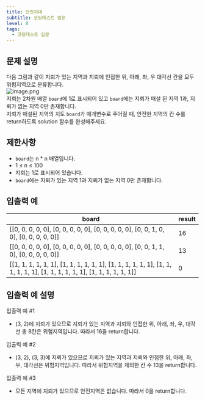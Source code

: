 ```yaml
---
title: 안전지대
subtitle: 코딩테스트 입문
level: 0
tags:
  - 코딩테스트 입문
---
```


## 문제 설명

다음 그림과 같이 지뢰가 있는 지역과 지뢰에 인접한 위, 아래, 좌, 우 대각선 칸을 모두 위험지역으로 분류합니다.\
![image.png](https://grepp-programmers.s3.ap-northeast-2.amazonaws.com/files/production/124a2c93-da99-4643-96a8-292bb871f553/image.png)\
지뢰는 2차원 배열 `board`에 1로 표시되어 있고 `board`에는 지뢰가 매설 된 지역 1과, 지뢰가 없는 지역 0만 존재합니다.\
지뢰가 매설된 지역의 지도 `board`가 매개변수로 주어질 때, 안전한 지역의 칸 수를 return하도록 solution 함수를 완성해주세요.

## 제한사항

- `board`는 n \* n 배열입니다.
- 1 ≤ n ≤ 100
- 지뢰는 1로 표시되어 있습니다.
- `board`에는 지뢰가 있는 지역 1과 지뢰가 없는 지역 0만 존재합니다.

## 입출력 예

| board                                                                                                                                  | result |
| -------------------------------------------------------------------------------------------------------------------------------------- | ------ |
| \[\[0, 0, 0, 0, 0\], \[0, 0, 0, 0, 0\], \[0, 0, 0, 0, 0\], \[0, 0, 1, 0, 0\], \[0, 0, 0, 0, 0\]\]                                      | 16     |
| \[\[0, 0, 0, 0, 0\], \[0, 0, 0, 0, 0\], \[0, 0, 0, 0, 0\], \[0, 0, 1, 1, 0\], \[0, 0, 0, 0, 0\]\]                                      | 13     |
| \[\[1, 1, 1, 1, 1, 1\], \[1, 1, 1, 1, 1, 1\], \[1, 1, 1, 1, 1, 1\], \[1, 1, 1, 1, 1, 1\], \[1, 1, 1, 1, 1, 1\], \[1, 1, 1, 1, 1, 1\]\] | 0      |

## 입출력 예 설명

입출력 예 #1

- (3, 2)에 지뢰가 있으므로 지뢰가 있는 지역과 지뢰와 인접한 위, 아래, 좌, 우, 대각선 총 8칸은 위험지역입니다. 따라서 16을 return합니다.

입출력 예 #2

- (3, 2), (3, 3)에 지뢰가 있으므로 지뢰가 있는 지역과 지뢰와 인접한 위, 아래, 좌, 우, 대각선은 위험지역입니다. 따라서 위험지역을 제외한 칸 수 13을 return합니다.

입출력 예 #3

- 모든 지역에 지뢰가 있으므로 안전지역은 없습니다. 따라서 0을 return합니다.
